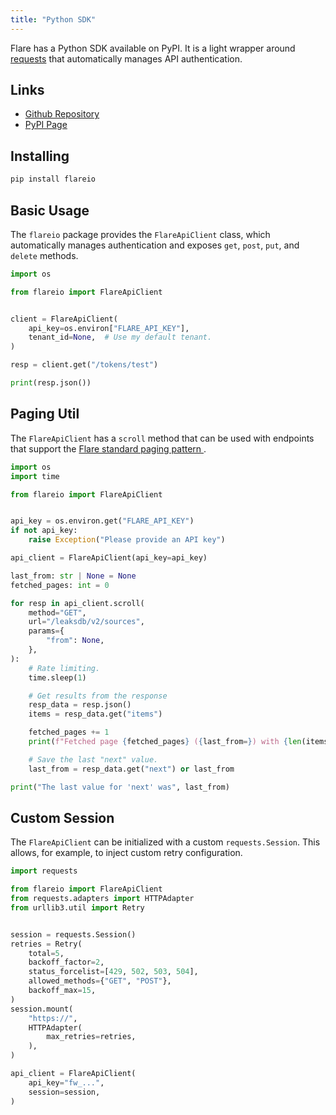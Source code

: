 ```yaml
---
title: "Python SDK"
---
```


Flare has a Python SDK available on PyPI. It is a light wrapper around
[requests](https://pypi.org/project/requests/)
that automatically manages API authentication.

## Links

- [Github Repository](https://github.com/Flared/python-flareio)
- [PyPI Page](https://pypi.org/project/flareio/)

## Installing

```bash
pip install flareio
```

## Basic Usage

The `flareio` package provides the `FlareApiClient` class, which automatically manages
authentication and exposes `get`, `post`, `put`, and `delete` methods.

```python Basic Usage Example
import os

from flareio import FlareApiClient


client = FlareApiClient(
    api_key=os.environ["FLARE_API_KEY"],
    tenant_id=None,  # Use my default tenant.
)

resp = client.get("/tokens/test")

print(resp.json())
```

## Paging Util

The `FlareApiClient` has a `scroll` method that can be used with endpoints that support the
[Flare standard paging pattern <Icon icon="book" size={16} />](/concepts/paging).

```python Paging Util Example
import os
import time

from flareio import FlareApiClient


api_key = os.environ.get("FLARE_API_KEY")
if not api_key:
    raise Exception("Please provide an API key")

api_client = FlareApiClient(api_key=api_key)

last_from: str | None = None
fetched_pages: int = 0

for resp in api_client.scroll(
    method="GET",
    url="/leaksdb/v2/sources",
    params={
        "from": None,
    },
):
    # Rate limiting.
    time.sleep(1)

    # Get results from the response
    resp_data = resp.json()
    items = resp_data.get("items")

    fetched_pages += 1
    print(f"Fetched page {fetched_pages} ({last_from=}) with {len(items)} items...")

    # Save the last "next" value.
    last_from = resp_data.get("next") or last_from

print("The last value for 'next' was", last_from)
```

## Custom Session

The `FlareApiClient` can be initialized with a custom `requests.Session`. This allows, for example,
to inject custom retry configuration.


```python Custom Session
import requests

from flareio import FlareApiClient
from requests.adapters import HTTPAdapter
from urllib3.util import Retry


session = requests.Session()
retries = Retry(
    total=5,
    backoff_factor=2,
    status_forcelist=[429, 502, 503, 504],
    allowed_methods={"GET", "POST"},
    backoff_max=15,
)
session.mount(
    "https://",
    HTTPAdapter(
        max_retries=retries,
    ),
)

api_client = FlareApiClient(
    api_key="fw_...",
    session=session,
)
```

